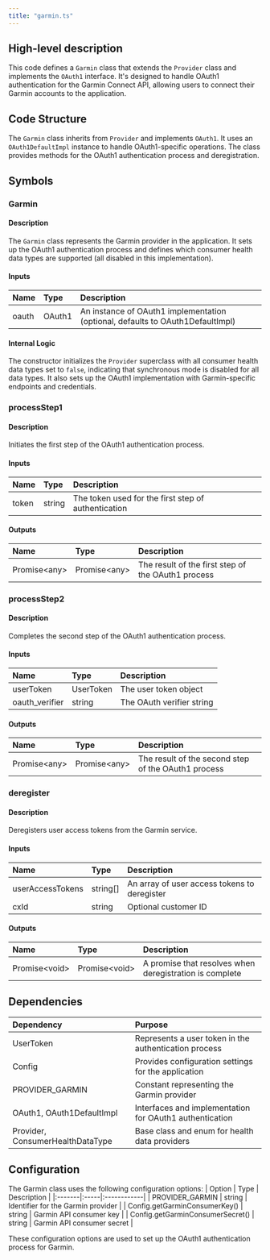 ```yaml
---
title: "garmin.ts"
---
```


## High-level description
This code defines a `Garmin` class that extends the `Provider` class and implements the `OAuth1` interface. It's designed to handle OAuth1 authentication for the Garmin Connect API, allowing users to connect their Garmin accounts to the application.

## Code Structure
The `Garmin` class inherits from `Provider` and implements `OAuth1`. It uses an `OAuth1DefaultImpl` instance to handle OAuth1-specific operations. The class provides methods for the OAuth1 authentication process and deregistration.

## Symbols

### Garmin
#### Description
The `Garmin` class represents the Garmin provider in the application. It sets up the OAuth1 authentication process and defines which consumer health data types are supported (all disabled in this implementation).

#### Inputs
| Name | Type | Description |
|:-----|:-----|:------------|
| oauth | OAuth1 | An instance of OAuth1 implementation (optional, defaults to OAuth1DefaultImpl) |

#### Internal Logic
The constructor initializes the `Provider` superclass with all consumer health data types set to `false`, indicating that synchronous mode is disabled for all data types. It also sets up the OAuth1 implementation with Garmin-specific endpoints and credentials.

### processStep1
#### Description
Initiates the first step of the OAuth1 authentication process.

#### Inputs
| Name | Type | Description |
|:-----|:-----|:------------|
| token | string | The token used for the first step of authentication |

#### Outputs
| Name | Type | Description |
|:-----|:-----|:------------|
| Promise&lt;any&gt; | Promise&lt;any&gt; | The result of the first step of the OAuth1 process |

### processStep2
#### Description
Completes the second step of the OAuth1 authentication process.

#### Inputs
| Name | Type | Description |
|:-----|:-----|:------------|
| userToken | UserToken | The user token object |
| oauth_verifier | string | The OAuth verifier string |

#### Outputs
| Name | Type | Description |
|:-----|:-----|:------------|
| Promise&lt;any&gt; | Promise&lt;any&gt; | The result of the second step of the OAuth1 process |

### deregister
#### Description
Deregisters user access tokens from the Garmin service.

#### Inputs
| Name | Type | Description |
|:-----|:-----|:------------|
| userAccessTokens | string[] | An array of user access tokens to deregister |
| cxId | string | Optional customer ID |

#### Outputs
| Name | Type | Description |
|:-----|:-----|:------------|
| Promise&lt;void&gt; | Promise&lt;void&gt; | A promise that resolves when deregistration is complete |

## Dependencies
| Dependency | Purpose |
|:-----------|:--------|
| UserToken | Represents a user token in the authentication process |
| Config | Provides configuration settings for the application |
| PROVIDER_GARMIN | Constant representing the Garmin provider |
| OAuth1, OAuth1DefaultImpl | Interfaces and implementation for OAuth1 authentication |
| Provider, ConsumerHealthDataType | Base class and enum for health data providers |

## Configuration
The Garmin class uses the following configuration options:
| Option | Type | Description |
|:-------|:-----|:------------|
| PROVIDER_GARMIN | string | Identifier for the Garmin provider |
| Config.getGarminConsumerKey() | string | Garmin API consumer key |
| Config.getGarminConsumerSecret() | string | Garmin API consumer secret |

These configuration options are used to set up the OAuth1 authentication process for Garmin.